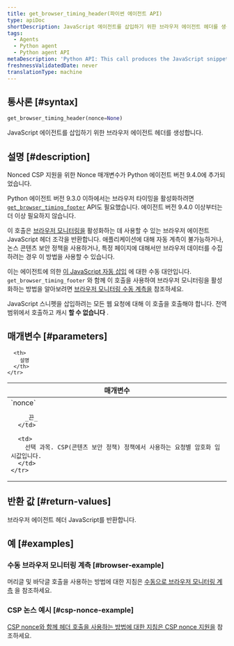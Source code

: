 ```yaml
---
title: get_browser_timing_header(파이썬 에이전트 API)
type: apiDoc
shortDescription: JavaScript 에이전트를 삽입하기 위한 브라우저 에이전트 헤더를 생성합니다.
tags:
  - Agents
  - Python agent
  - Python agent API
metaDescription: 'Python API: This call produces the JavaScript snippet you can use to set up browser monitoring.'
freshnessValidatedDate: never
translationType: machine
---
```


## 통사론 [#syntax]

```py
get_browser_timing_header(nonce=None)
```

JavaScript 에이전트를 삽입하기 위한 브라우저 에이전트 헤더를 생성합니다.

## 설명 [#description]

<Callout variant="important">
  Nonced CSP 지원을 위한 Nonce 매개변수가 Python 에이전트 버전 9.4.0에 추가되었습니다.

  Python 에이전트 버전 9.3.0 이하에서는 브라우저 타이밍을 활성화하려면 [`get_browser_timing_footer`](/docs/agents/python-agent/python-agent-api/get_browser_timing_footer) API도 필요했습니다. 에이전트 버전 9.4.0 이상부터는 더 이상 필요하지 않습니다.
</Callout>

이 호출은 [브라우저 모니터링을](/docs/agents/python-agent/supported-features/page-load-timing-python) 활성화하는 데 사용할 수 있는 브라우저 에이전트 JavaScript 헤더 조각을 반환합니다. 애플리케이션에 대해 자동 계측이 불가능하거나, 논스 콘텐츠 보안 정책을 사용하거나, 특정 페이지에 대해서만 브라우저 데이터를 수집하려는 경우 이 방법을 사용할 수 있습니다.

이는 에이전트에 의한 [이 JavaScript 자동 삽입](/docs/browser/new-relic-browser/installation-configuration/add-apps-new-relic-browser#select-apm-app) 에 대한 수동 대안입니다. `get_browser_timing_footer` 와 함께 이 호출을 사용하여 브라우저 모니터링을 활성화하는 방법을 알아보려면 [브라우저 모니터링 수동 계측을](/docs/agents/python-agent/supported-features/page-load-timing-python#manual_instrumentation) 참조하세요.

JavaScript 스니펫을 삽입하려는 모든 웹 요청에 대해 이 호출을 호출해야 합니다. 전역 범위에서 호출하고 캐시 **할 수 없습니다** .

## 매개변수 [#parameters]

<table>
  <thead>
    <tr>
      <th width="25%">
        매개변수
      </th>

      <th>
        설명
      </th>
    </tr>
  </thead>

  <tbody>
    <tr>
      <td>
        `nonce`

        _끈_
      </td>

      <td>
        선택 과목. CSP(콘텐츠 보안 정책) 정책에서 사용하는 요청별 암호화 임시값입니다.
      </td>
    </tr>
  </tbody>
</table>

## 반환 값 [#return-values]

브라우저 에이전트 헤더 JavaScript를 반환합니다.

## 예 [#examples]

### 수동 브라우저 모니터링 계측 [#browser-example]

머리글 및 바닥글 호출을 사용하는 방법에 대한 지침은 [수동으로 브라우저 모니터링 계측](/docs/agents/python-agent/supported-features/page-load-timing-python#manual_instrumentation) 을 참조하세요.

### CSP 논스 예시 [#csp-nonce-example]

[CSP nonce와 함께 헤더 호출을 사용하는 방법에 대한 지침은 CSP nonce 지원을](/docs/agents/python-agent/supported-features/page-load-timing-python#csp-nonce-support) 참조하세요.